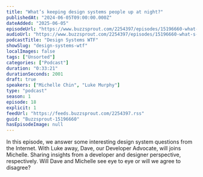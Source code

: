 ```yaml
---
title: "What’s keeping design systems people up at night?"
publishedAt: "2024-06-05T09:00:00.000Z"
dateAdded: "2025-06-05"
episodeUrl: "https://www.buzzsprout.com/2254397/episodes/15196660-what-s-keeping-design-systems-people-up-at-night.mp3"
audioUrl: "https://www.buzzsprout.com/2254397/episodes/15196660-what-s-keeping-design-systems-people-up-at-night.mp3"
podcastTitle: "Design Systems WTF"
showSlug: "design-systems-wtf"
localImages: false
tags: ["Unsorted"]
categories: ["Podcast"]
duration: "0:33:21"
durationSeconds: 2001
draft: true
speakers: ["Michelle Chin", "Luke Murphy"]
type: "podcast"
season: 1
episode: 18
explicit: 1
feedUrl: "https://feeds.buzzsprout.com/2254397.rss"
guid: "Buzzsprout-15196660"
hasEpisodeImage: null
---
```

In this episode, we answer some interesting design system questions from the Internet. With Luke away, Dave, our Developer Advocate, will joins Michelle. Sharing insights from a developer and designer perspective, respectively. Will Dave and Michelle see eye to eye or will we agree to disagree?
